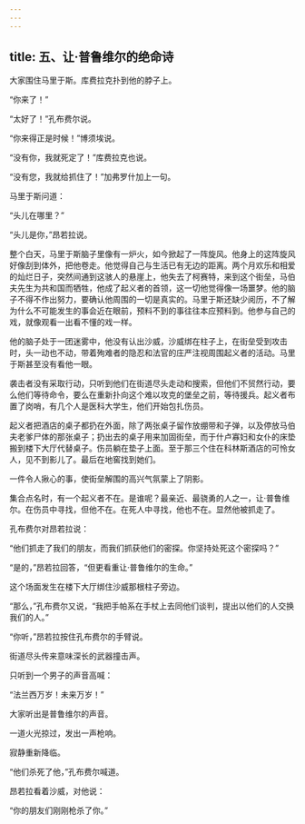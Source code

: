 ```yaml
---
---
---
```

title: 五、让·普鲁维尔的绝命诗
---




大家围住马里于斯。库费拉克扑到他的脖子上。

“你来了！”

“太好了！”孔布费尔说。

“你来得正是时候！”博须埃说。

“没有你，我就死定了！”库费拉克也说。

“没有您，我就给抓住了！”加弗罗什加上一句。

马里于斯问道：

“头儿在哪里？”

“头儿是你，”昂若拉说。

整个白天，马里于斯脑子里像有一炉火，如今掀起了一阵旋风。他身上的这阵旋风好像刮到体外，把他卷走。他觉得自己与生活已有无边的距离。两个月欢乐和相爱的灿烂日子，突然间通到这骇人的悬崖上，他失去了柯赛特，来到这个街垒，马伯夫先生为共和国而牺牲，他成了起义者的首领，这一切他觉得像一场噩梦。他的脑子不得不作出努力，要确认他周围的一切是真实的。马里于斯还缺少阅历，不了解为什么不可能发生的事会近在眼前，预料不到的事往往本应预料到。他参与自己的戏，就像观看一出看不懂的戏一样。

他的脑子处于一团迷雾中，他没有认出沙威，沙威绑在柱子上，在街垒受到攻击时，头一动也不动，带着殉难者的隐忍和法官的庄严注视周围起义者的活动。马里于斯甚至没有看他一眼。

袭击者没有采取行动，只听到他们在街道尽头走动和搜索，但他们不贸然行动，要么他们等待命令，要么在重新扑向这个难以攻克的堡垒之前，等待援兵。起义者布置了岗哨，有几个人是医科大学生，他们开始包扎伤员。

起义者把酒店的桌子都扔在外面，除了两张桌子留作放绷带和子弹，以及停放马伯夫老爹尸体的那张桌子；扔出去的桌子用来加固街垒，而于什卢寡妇和女仆的床垫搬到楼下大厅代替桌子。伤员躺在垫子上面。至于那三个住在科林斯酒店的可怜女人，见不到影儿了。最后在地窖找到她们。

一件令人揪心的事，使街垒解围的高兴气氛蒙上了阴影。

集合点名时，有一个起义者不在。是谁呢？最亲近、最骁勇的人之一，让·普鲁维尔。在伤员中寻找，但他不在。在死人中寻找，他也不在。显然他被抓走了。

孔布费尔对昂若拉说：

“他们抓走了我们的朋友，而我们抓获他们的密探。你坚持处死这个密探吗？”

“是的，”昂若拉回答，“但更看重让·普鲁维尔的生命。”

这个场面发生在楼下大厅绑住沙威那根柱子旁边。

“那么，”孔布费尔又说，“我把手帕系在手杖上去同他们谈判，提出以他们的人交换我们的人。”

“你听，”昂若拉按住孔布费尔的手臂说。

街道尽头传来意味深长的武器撞击声。

只听到一个男子的声音高喊：

“法兰西万岁！未来万岁！”

大家听出是普鲁维尔的声音。

一道火光掠过，发出一声枪响。

寂静重新降临。

“他们杀死了他，”孔布费尔喊道。

昂若拉看着沙威，对他说：

“你的朋友们刚刚枪杀了你。”